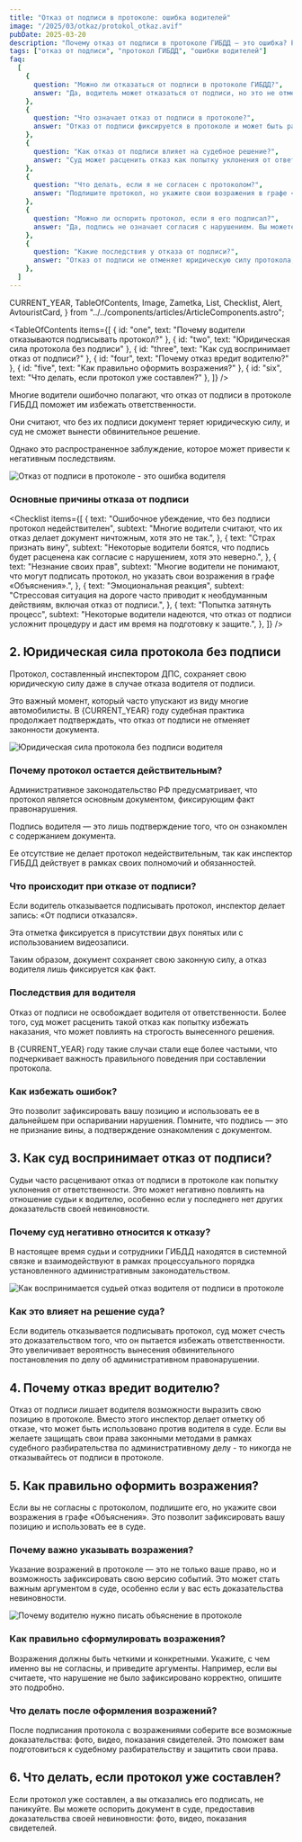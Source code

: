 ```yaml
---
title: "Отказ от подписи в протоколе: ошибка водителей"
image: "/2025/03/otkaz/protokol_otkaz.avif"
pubDate: 2025-03-20
description: "Почему отказ от подписи в протоколе ГИБДД — это ошибка? Разбираем, как такое поведение влияет на решение суда и почему водители получают обратный эффект."
tags: ["отказ от подписи", "протокол ГИБДД", "ошибки водителей"]
faq:
  [
    {
      question: "Можно ли отказаться от подписи в протоколе ГИБДД?",
      answer: "Да, водитель может отказаться от подписи, но это не отменяет юридической силы документа и может негативно повлиять на решение суда.",
    },
    {
      question: "Что означает отказ от подписи в протоколе?",
      answer: "Отказ от подписи фиксируется в протоколе и может быть расценен как несогласие с нарушением, но это не отменяет факта составления документа.",
    },
    {
      question: "Как отказ от подписи влияет на судебное решение?",
      answer: "Суд может расценить отказ как попытку уклонения от ответственности, что увеличивает вероятность вынесения обвинительного постановления.",
    },
    {
      question: "Что делать, если я не согласен с протоколом?",
      answer: "Подпишите протокол, но укажите свои возражения в графе «Объяснения». Это поможет защитить ваши интересы в суде.",
    },
    {
      question: "Можно ли оспорить протокол, если я его подписал?",
      answer: "Да, подпись не означает согласия с нарушением. Вы можете оспорить протокол в суде, предоставив доказательства своей невиновности.",
    },
    {
      question: "Какие последствия у отказа от подписи?",
      answer: "Отказ от подписи не отменяет юридическую силу протокола, но может усложнить вашу защиту в суде, так как судья может расценить это как попытку уклонения от административной ответственности.",
    },
  ]
---
```


  CURRENT_YEAR,
  TableOfContents,
  Image,
  Zametka,
  List,
  Checklist,
  Alert,
  AvtouristCard,
} from "../../components/articles/ArticleComponents.astro";

<TableOfContents
  items={[
    { id: "one", text: "Почему водители отказываются подписывать протокол?" },
    { id: "two", text: "Юридическая сила протокола без подписи" },
    { id: "three", text: "Как суд воспринимает отказ от подписи?" },
    { id: "four", text: "Почему отказ вредит водителю?" },
    { id: "five", text: "Как правильно оформить возражения?" },
    { id: "six", text: "Что делать, если протокол уже составлен?" },
  ]}
/>

<section class="article-section" id="one">

Многие водители ошибочно полагают, что отказ от подписи в протоколе ГИБДД поможет им избежать ответственности.

Они считают, что без их подписи документ теряет юридическую силу, и суд не сможет вынести обвинительное решение.

Однако это распространенное заблуждение, которое может привести к негативным последствиям.

<Image
  src="/2025/03/otkaz/otkaz_podpis.avif"
  alt="Отказ от подписи в протоколе - это ошибка водителя"
  counter={1}
/>

<Zametka text="Отказ от подписи не отменяет юридической силы административного протокола, составленного в отношении водителя. Документ остается действительным, даже если водитель его не подписал." />

<Alert text="Отказ от подписи может быть расценен как попытка уклонения от ответственности, что только усугубит ситуацию и повлияет на решение суда." />

### Основные причины отказа от подписи

<Checklist
  items={[
    {
      text: "Ошибочное убеждение, что без подписи протокол недействителен",
      subtext:
        "Многие водители считают, что их отказ делает документ ничтожным, хотя это не так.",
    },
    {
      text: "Страх признать вину",
      subtext:
        "Некоторые водители боятся, что подпись будет расценена как согласие с нарушением, хотя это неверно.",
    },
    {
      text: "Незнание своих прав",
      subtext:
        "Многие водители не понимают, что могут подписать протокол, но указать свои возражения в графе «Объяснения».",
    },
    {
      text: "Эмоциональная реакция",
      subtext:
        "Стрессовая ситуация на дороге часто приводит к необдуманным действиям, включая отказ от подписи.",
    },
    {
      text: "Попытка затянуть процесс",
      subtext:
        "Некоторые водители надеются, что отказ от подписи усложнит процедуру и даст им время на подготовку к защите.",
    },
  ]}
/>

<Zametka text="Важно понимать, что отказ от подписи не защищает от ответственности, а лишь усложняет процесс защиты в суде." />

<Alert text="Подпись в протоколе — это не признание вины, а подтверждение того, что вы ознакомлены с документом. Отказ от подписи может быть использован против вас." />

</section>

<section class="article-section" id="two">

## 2. Юридическая сила протокола без подписи

Протокол, составленный инспектором ДПС, сохраняет свою юридическую силу даже в случае отказа водителя от подписи.

Это важный момент, который часто упускают из виду многие автомобилисты. В {CURRENT_YEAR} году судебная практика продолжает подтверждать, что отказ от подписи не отменяет законности документа.

<Image
  src="/2025/03/otkaz/protokol_bez_podpisi.avif"
  alt="Юридическая сила протокола без подписи водителя"
  counter={2}
/>

<Zametka text="Согласно статье 28.2 КоАП РФ, протокол об административном правонарушении считается действительным, даже если водитель отказался его подписать. Отказ фиксируется в документе, но это не отменяет его юридической силы." />

<Alert text="Отказ от подписи не отменяет протокол, но может быть расценен судом как попытка уклонения от ответственности, что негативно повлияет на исход дела." />

### Почему протокол остается действительным?

Административное законодательство РФ предусматривает, что протокол является основным документом, фиксирующим факт правонарушения.

Подпись водителя — это лишь подтверждение того, что он ознакомлен с содержанием документа.

Ее отсутствие не делает протокол недействительным, так как инспектор ГИБДД действует в рамках своих полномочий и обязанностей.

### Что происходит при отказе от подписи?

Если водитель отказывается подписывать протокол, инспектор делает запись: «От подписи отказался».

Эта отметка фиксируется в присутствии двух понятых или с использованием видеозаписи.

Таким образом, документ сохраняет свою законную силу, а отказ водителя лишь фиксируется как факт.

### Последствия для водителя

Отказ от подписи не освобождает водителя от ответственности. Более того, суд может расценить такой отказ как попытку избежать наказания, что может повлиять на строгость вынесенного решения.

В {CURRENT_YEAR} году такие случаи стали еще более частыми, что подчеркивает важность правильного поведения при составлении протокола.

### Как избежать ошибок?

<Zametka text="Вместо отказа от подписи рекомендуется подписать протокол, но указать свои возражения в графе «Объяснения»." />

Это позволит зафиксировать вашу позицию и использовать ее в дальнейшем при оспаривании нарушения. Помните, что подпись — это не признание вины, а подтверждение ознакомления с документом.

</section>

<section class="article-section" id="three">

## 3. Как суд воспринимает отказ от подписи?

Судьи часто расценивают отказ от подписи в протоколе как попытку уклонения от ответственности. Это может негативно повлиять на отношение судьи к водителю, особенно если у последнего нет других доказательств своей невиновности.

<Zametka text="Суд может посчитать, что водитель пытается скрыть факт нарушения, что увеличивает вероятность вынесения обвинительного постановления." />

### Почему суд негативно относится к отказу?

В настоящее время судьи и сотрудники ГИБДД находятся в системной связке и взаимодействуют в рамках процессуального порядка установленного административным законодательством.

<Image
  src="/2025/03/otkaz/vospr_otkaz.avif"
  alt="Как воспринимается судьей отказ водителя от подписи в протоколе"
  counter={3}
/>

### Как это влияет на решение суда?

Если водитель отказывается подписывать протокол, суд может счесть это доказательством того, что он пытается избежать ответственности. Это увеличивает вероятность вынесения обвинительного постановления по делу об административном правонарушении.

<Alert text="Отказ от подписи не является доказательством невиновности и не защищает от штрафа или других санкций." />

</section>

<section class="article-section" id="four">

## 4. Почему отказ вредит водителю?

Отказ от подписи лишает водителя возможности выразить свою позицию в протоколе. Вместо этого инспектор делает отметку об отказе, что может быть использовано против водителя в суде. Если вы желаете защищать свои права законными методами в рамках судебного разбирательства по административному делу - то никогда не отказывайтесь от подписи в протоколе.

</section>

<section class="article-section" id="five">

## 5. Как правильно оформить возражения?

Если вы не согласны с протоколом, подпишите его, но укажите свои возражения в графе «Объяснения». Это позволит зафиксировать вашу позицию и использовать ее в суде.

<Zametka text="Указание возражений в протоколе — это ваше право, закрепленное в статье 28.2 КоАП РФ." />

### Почему важно указывать возражения?

Указание возражений в протоколе — это не только ваше право, но и возможность зафиксировать свою версию событий. Это может стать важным аргументом в суде, особенно если у вас есть доказательства невиновности.

<Image
  src="/2025/03/otkaz/obyasn_prot.avif"
  alt="Почему водителю нужно писать объяснение в протоколе"
  counter={4}
/>

### Как правильно сформулировать возражения?

Возражения должны быть четкими и конкретными. Укажите, с чем именно вы не согласны, и приведите аргументы. Например, если вы считаете, что нарушение не было зафиксировано корректно, опишите это подробно.

### Что делать после оформления возражений?

После подписания протокола с возражениями соберите все возможные доказательства: фото, видео, показания свидетелей. Это поможет вам подготовиться к судебному разбирательству и защитить свои права.

<Zametka text="Подпись в протоколе с возражениями — это не признание вины, а способ зафиксировать свою позицию. Используйте это право для защиты своих интересов." />

<Alert text="Не оставляйте графу «Объяснения» пустой. Чем подробнее вы опишете свои возражения, тем выше шансы на успешное оспаривание протокола." />

</section>

<section class="article-section" id="six">

## 6. Что делать, если протокол уже составлен?

Если протокол уже составлен, а вы отказались его подписать, не паникуйте. Вы можете оспорить документ в суде, предоставив доказательства своей невиновности: фото, видео, показания свидетелей.

<Zametka text="Даже если вы подписали протокол, это не означает согласия с нарушением. Вы всегда можете оспорить его в суде." />

<AvtouristCard />

</section>
